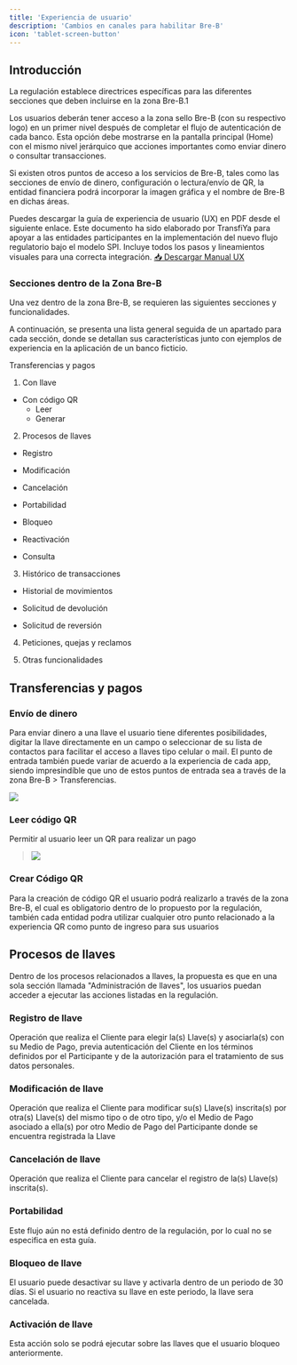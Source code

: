 ```yaml
---
title: 'Experiencia de usuario'
description: 'Cambios en canales para habilitar Bre-B'
icon: 'tablet-screen-button'
---
```


## Introducción

La regulación establece directrices específicas para las diferentes secciones que deben incluirse en la zona Bre-B.1

Los usuarios deberán tener acceso a la zona sello Bre-B (con su respectivo logo) en un primer nivel después de completar el flujo de autenticación de cada banco. Esta opción debe mostrarse en la pantalla principal (Home) con el mismo nivel jerárquico que acciones importantes como enviar dinero o consultar transacciones.

Si existen otros puntos de acceso a los servicios de Bre-B, tales como las secciones de envío de dinero, configuración o lectura/envío de QR, la entidad financiera podrá incorporar la imagen gráfica y el nombre de Bre-B en dichas áreas.

<Info icon="file-down">
  Puedes descargar la guía de experiencia de usuario (UX) en PDF desde el siguiente enlace. Este documento ha sido elaborado por TransfiYa para apoyar a las entidades participantes en la implementación del nuevo flujo regulatorio bajo el modelo SPI. Incluye todos los pasos y lineamientos visuales para una correcta integración.
  <a href="/uxtransfiyabreb.pdf" download>
  📥 Descargar Manual UX
</a>
</Info>



### Secciones dentro de la Zona Bre-B

Una vez dentro de la zona Bre-B, se requieren las siguientes secciones y funcionalidades.

A continuación, se presenta una lista general seguida de un apartado para cada sección, donde se detallan sus características junto con ejemplos de experiencia en la aplicación de un banco ficticio.

Transferencias y pagos

1.  Con llave

- Con código QR
  - Leer
  - Generar

2. Procesos de llaves

- Registro

- Modificación

- Cancelación

- Portabilidad

- Bloqueo

- Reactivación

- Consulta

3. Histórico de transacciones

- Historial de movimientos

- Solicitud de devolución

- Solicitud de reversión

4. Peticiones, quejas y reclamos

5. Otras funcionalidades

## Transferencias y pagos

### Envío de dinero

Para enviar dinero a una llave el usuario tiene diferentes posibilidades, digitar la llave directamente en un campo o seleccionar de su lista de contactos para facilitar el acceso a llaves tipo celular o mail. El punto de entrada también puede variar de acuerdo a la experiencia de cada app, siendo impresindíble que uno de estos puntos de entrada sea a través de la zona Bre-B > Transferencias.

![](./assets/1.Transferencias.png)

### Leer código QR

Permitir al usuario leer un QR para realizar un pago

> ![](./assets/2.LeerQR.png)

### Crear Código QR

Para la creación de código QR el usuario podrá realizarlo a través de la zona Bre-B, el cual es obligatorio dentro de lo propuesto por la regulación, también cada entidad podra utilizar cualquier otro punto relacionado a la experiencia QR como punto de ingreso para sus usuarios

## Procesos de llaves

Dentro de los procesos relacionados a llaves, la propuesta es que en una sola sección llamada "Administración de llaves", los usuarios puedan acceder a ejecutar las acciones listadas en la regulación.

### Registro de llave

Operación que realiza el Cliente para elegir la(s) Llave(s) y asociarla(s) con su Medio de Pago, previa autenticación del Cliente en los términos definidos por el Participante y de la autorización para el tratamiento de sus datos personales.

### Modificación de llave

Operación que realiza el Cliente para modificar su(s) Llave(s) inscrita(s) por otra(s) Llave(s) del mismo tipo o de otro tipo, y/o el Medio de Pago asociado a ella(s) por otro Medio de Pago del Participante donde se encuentra registrada la Llave

### Cancelación de llave

Operación que realiza el Cliente para cancelar el registro de la(s) Llave(s) inscrita(s).

### Portabilidad

Este flujo aún no está definido dentro de la regulación, por lo cual no se especifica en esta guía.

### Bloqueo de llave

El usuario puede desactivar su llave y activarla dentro de un periodo de 30 días. Si el usuario no reactiva su llave en este periodo, la llave sera cancelada.

### Activación de llave

Esta acción solo se podrá ejecutar sobre las llaves que el usuario bloqueo anteriormente.
